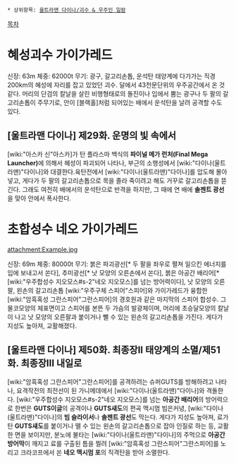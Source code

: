  * 상위항목: [[울트라맨 다이나/괴수 & 우주인 일람]]

[[목차]]
= 혜성괴수 가이가레드 =
신장: 63m 체중: 62000t
무기: 광구, 갈고리손톱, 운석탄
태양계에 다가가는 직경200km의 혜성에 자리를 잡고 있었던 괴수. 달에서 43천문단위의 우주공간에서 온 것 같다. 머리의 단검의 칼날을 살린 비행형태로의 돌진이나 입에서 뿜는 광구나 두 팔의 갈고리손톱이 주무기로, 안이 [블랙홀]처럼 되어있는 배에서 운석탄을 날려 공격할 수도 있다. 

== [울트라맨 다이나] 제29화. 운명의 빛 속에서 ==
[wiki:"아스카 신"아스카]가 탄 플라스마 백식의 '''파이널 메가 런처(Final Mega Launcher)'''에 의해서 혜성이 파괴되어 나타나, 부근의 소행성에서 [wiki:"다이나(울트라맨)"다이나]와 대결한다.육탄전에서 [wiki:"다이나(울트라맨)"다이나]를 압도해 몰아넣고, 게다가 두 팔의 갈고리손톱으로 목을 졸라 죽이려고 해도 거꾸로 갈고리손톱을 뜯긴다. 그래도 여전히 배에서의 운석탄으로 반격을 하지만, 그 때에 연 배에 '''솔젠트 광선'''을 맞아 안에서 폭사한다.

= 초합성수 네오 가이가레드 =
attachment:Example.jpg

신장: 69m 체중: 80000t
무기: 붉은 파괴광선[* 두 팔을 좌우로 펼쳐 일으킨 에너지를 입에 보내고서 쏜다], 추미광선[* 낫 모양의 오른손에서 쏜다], 붉은 아공간 배리어[* [wiki:"우주합성수 지오모스#s-2"네오 지오모스]를 넘는 방어력이다], 낫 모양의 오른팔, 왼손의 갈고리손톱
[wiki:"우주구체 스피어"스피어]와 가이가레드가 융합한 [wiki:"암흑혹성 그란스피어"그란스피어]의 경호원과 같은 마지막의 스피어 합성수. 그물코모양의 체표면이고 스피어를 본뜬 두 가슴의 발광체이며, 머리에 초승달모양의 칼날이 나고 낫 모양의 오른팔과 붙이거나 뺄 수 있는 왼손의 갈고리손톱을 가진다. 게다가 지성도 높아져, 교활해졌다. 
 
== [울트라맨 다이나] 제50화. 최종장II 태양계의 소멸/제51화. 최종장III 내일로 ==
[wiki:"암흑혹성 그란스피어"그란스피어]를 공격하려는 슈퍼GUTS를 방해하려고 나타나, 요격작전의 최전선이 된 가니메데에서 [wiki:"다이나(울트라맨)"다이나]와 격돌한다. [wiki:"우주합성수 지오모스#s-2"네오 지오모스]를 넘는 '''아공간 배리어'''의 방어력으로 한번은 '''GUTS이글'''의 공격이나 '''GUTS섀도'''의 편곡 맥시멈 빔은커녕, [wiki:"다이나(울트라맨)"다이나]의 '''빔 슬라이서'''나 '''솔젠트 광선'''도 막는다. 게다가 지성도 높아져, 료가 탄 '''GUTS섀도'''를 붙이거나 뗄 수 있는 왼손의 갈고리손톱으로 잡아 인질로 하는 등, 교활한 면을 보이지만, 분노에 불타는 [wiki:"다이나(울트라맨)"다이나]의 주먹으로 '''아공간 방어막'''이 깨지고 료를 구출된 틈을 찔려 [wiki:"암흑혹성 그란스피어"그란스피어]를 노리고 크라코프에서 쏜 '''네오 맥시멈 포'''의 직격탄을 받아 소멸한다. 
